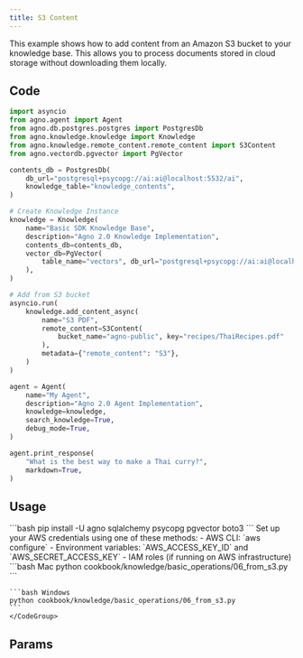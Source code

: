 ```yaml
---
title: S3 Content
---
```


This example shows how to add content from an Amazon S3 bucket to your knowledge base. This allows you to process documents stored in cloud storage without downloading them locally.

## Code

```python s3.py  
import asyncio
from agno.agent import Agent
from agno.db.postgres.postgres import PostgresDb
from agno.knowledge.knowledge import Knowledge
from agno.knowledge.remote_content.remote_content import S3Content
from agno.vectordb.pgvector import PgVector

contents_db = PostgresDb(
    db_url="postgresql+psycopg://ai:ai@localhost:5532/ai",
    knowledge_table="knowledge_contents",
)

# Create Knowledge Instance
knowledge = Knowledge(
    name="Basic SDK Knowledge Base",
    description="Agno 2.0 Knowledge Implementation",
    contents_db=contents_db,
    vector_db=PgVector(
        table_name="vectors", db_url="postgresql+psycopg://ai:ai@localhost:5532/ai"
    ),
)

# Add from S3 bucket
asyncio.run(
    knowledge.add_content_async(
        name="S3 PDF",
        remote_content=S3Content(
            bucket_name="agno-public", key="recipes/ThaiRecipes.pdf"
        ),
        metadata={"remote_content": "S3"},
    )
)

agent = Agent(
    name="My Agent",
    description="Agno 2.0 Agent Implementation",
    knowledge=knowledge,
    search_knowledge=True,
    debug_mode=True,
)

agent.print_response(
    "What is the best way to make a Thai curry?",
    markdown=True,
)
```

## Usage

<Steps>
  <Step title="Install libraries">
    ```bash
    pip install -U agno sqlalchemy psycopg pgvector boto3
    ```
  </Step>

  <Step title="Configure AWS credentials">
    Set up your AWS credentials using one of these methods:
    - AWS CLI: `aws configure`
    - Environment variables: `AWS_ACCESS_KEY_ID` and `AWS_SECRET_ACCESS_KEY`
    - IAM roles (if running on AWS infrastructure)
  </Step>

  <Snippet file="run-pgvector-step.mdx" />

  <Step title="Run the example">
    <CodeGroup>
    ```bash Mac
    python cookbook/knowledge/basic_operations/06_from_s3.py
    ```

    ```bash Windows
    python cookbook/knowledge/basic_operations/06_from_s3.py
    ```
    </CodeGroup>
  </Step>
</Steps>

## Params

<Snippet file="s3-remote-content-params.mdx" />